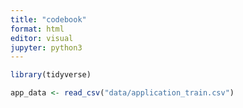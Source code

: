 ```yaml
---
title: "codebook"
format: html
editor: visual
jupyter: python3
---
```



```r
library(tidyverse)
```


```r
app_data <- read_csv("data/application_train.csv")

```